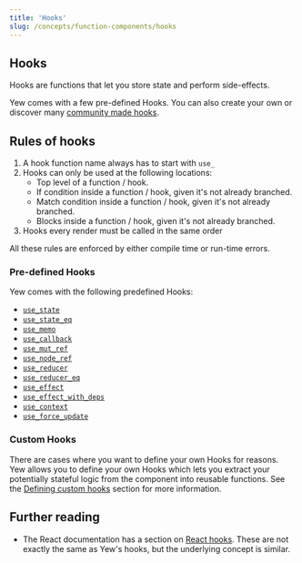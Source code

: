 ```yaml
---
title: 'Hooks'
slug: /concepts/function-components/hooks
---
```


## Hooks

Hooks are functions that let you store state and perform side-effects.

Yew comes with a few pre-defined Hooks. You can also create your own or discover many [community made hooks](/community/awesome#hooks).

## Rules of hooks

1. A hook function name always has to start with `use_`
2. Hooks can only be used at the following locations:
    - Top level of a function / hook.
    - If condition inside a function / hook, given it's not already branched.
    - Match condition inside a function / hook, given it's not already branched.
    - Blocks inside a function / hook, given it's not already branched.
3. Hooks every render must be called in the same order

All these rules are enforced by either compile time or run-time errors.

### Pre-defined Hooks

Yew comes with the following predefined Hooks:

-   [`use_state`](./use-state.mdx)
-   [`use_state_eq`](./use-state.mdx#use_state_eq)
-   [`use_memo`](./use-memo.mdx)
-   [`use_callback`](./use-callback.mdx)
-   [`use_mut_ref`](./use-mut-ref.mdx)
-   [`use_node_ref`](./use-node-ref.mdx)
-   [`use_reducer`](./use-reducer.mdx)
-   [`use_reducer_eq`](./use-reducer.mdx#use_reducer_eq)
-   [`use_effect`](./use-effect.mdx)
-   [`use_effect_with_deps`](./use-effect.mdx#use_effect_with_deps)
-   [`use_context`](./use-context.mdx)
-   [`use_force_update`](./use-force-update.mdx)

### Custom Hooks

There are cases where you want to define your own Hooks for reasons. Yew allows you to define your own Hooks which lets you extract your potentially stateful logic from the component into reusable functions.
See the [Defining custom hooks](./custom-hooks.mdx#defining-custom-hooks) section for more information.

## Further reading

-   The React documentation has a section on [React hooks](https://reactjs.org/docs/hooks-intro.html).
    These are not exactly the same as Yew's hooks, but the underlying concept is similar.
